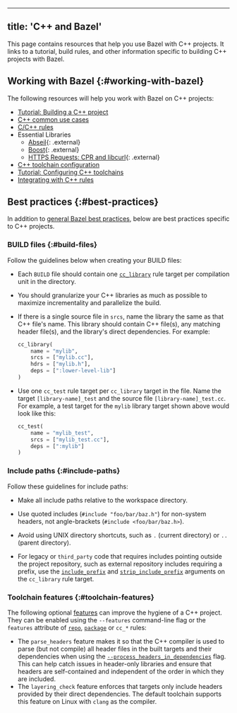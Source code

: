 
---
title: 'C++ and Bazel'
---



This page contains resources that help you use Bazel with C++ projects. It links
to a tutorial, build rules, and other information specific to building C++
projects with Bazel.

## Working with Bazel {:#working-with-bazel}

The following resources will help you work with Bazel on C++ projects:

*  [Tutorial: Building a C++ project](/start/cpp)
*  [C++ common use cases](/tutorials/cpp-use-cases)
*  [C/C++ rules](/reference/be/c-cpp)
*  Essential Libraries
   -  [Abseil](https://abseil.io/docs/cpp/quickstart){: .external}
   -  [Boost](https://github.com/nelhage/rules_boost){: .external}
   -  [HTTPS Requests: CPR and libcurl](https://github.com/hedronvision/bazel-make-cc-https-easy){: .external}
*  [C++ toolchain configuration](/docs/cc-toolchain-config-reference)
*  [Tutorial: Configuring C++ toolchains](/tutorials/ccp-toolchain-config)
*  [Integrating with C++ rules](/configure/integrate-cpp)

## Best practices {:#best-practices}

In addition to [general Bazel best practices](/configure/best-practices), below are
best practices specific to C++ projects.

### BUILD files {:#build-files}

Follow the guidelines below when creating your BUILD files:

*  Each `BUILD` file should contain one [`cc_library`](/reference/be/c-cpp#cc_library)
   rule target per compilation unit in the directory.

*  You should granularize your C++ libraries as much as
   possible to maximize incrementality and parallelize the build.

*  If there is a single source file in `srcs`, name the library the same as
   that C++ file's name. This library should contain C++ file(s), any matching
   header file(s), and the library's direct dependencies. For example:

   ```python
   cc_library(
       name = "mylib",
       srcs = ["mylib.cc"],
       hdrs = ["mylib.h"],
       deps = [":lower-level-lib"]
   )
   ```

*  Use one `cc_test` rule target per `cc_library` target in the file. Name the
   target `[library-name]_test` and the source file `[library-name]_test.cc`.
   For example, a test target for the `mylib` library target shown above would
   look like this:

   ```python
   cc_test(
       name = "mylib_test",
       srcs = ["mylib_test.cc"],
       deps = [":mylib"]
   )
   ```

### Include paths {:#include-paths}

Follow these guidelines for include paths:

*  Make all include paths relative to the workspace directory.

*  Use quoted includes (`#include "foo/bar/baz.h"`) for non-system headers, not
   angle-brackets (`#include <foo/bar/baz.h>`).

*  Avoid using UNIX directory shortcuts, such as `.` (current directory) or `..`
   (parent directory).

*  For legacy or `third_party` code that requires includes pointing outside the
   project repository, such as external repository includes requiring a prefix,
   use the [`include_prefix`](/reference/be/c-cpp#cc_library.include_prefix) and
   [`strip_include_prefix`](/reference/be/c-cpp#cc_library.strip_include_prefix)
   arguments on the `cc_library` rule target.

### Toolchain features {:#toolchain-features}

The following optional [features](/docs/cc-toolchain-config-reference#features)
can improve the hygiene of a C++ project. They can be enabled using the
`--features` command-line flag or the `features` attribute of
[`repo`](/external/overview#repo.bazel),
[`package`](/reference/be/functions#package) or `cc_*` rules:

* The `parse_headers` feature makes it so that the C++ compiler is used to parse
  (but not compile) all header files in the built targets and their dependencies
  when using the
  [`--process_headers_in_dependencies`](/reference/command-line-reference#flag--process_headers_in_dependencies)
  flag. This can help catch issues in header-only libraries and ensure that
  headers are self-contained and independent of the order in which they are
  included.
* The `layering_check` feature enforces that targets only include headers
  provided by their direct dependencies. The default toolchain supports this
  feature on Linux with `clang` as the compiler.
